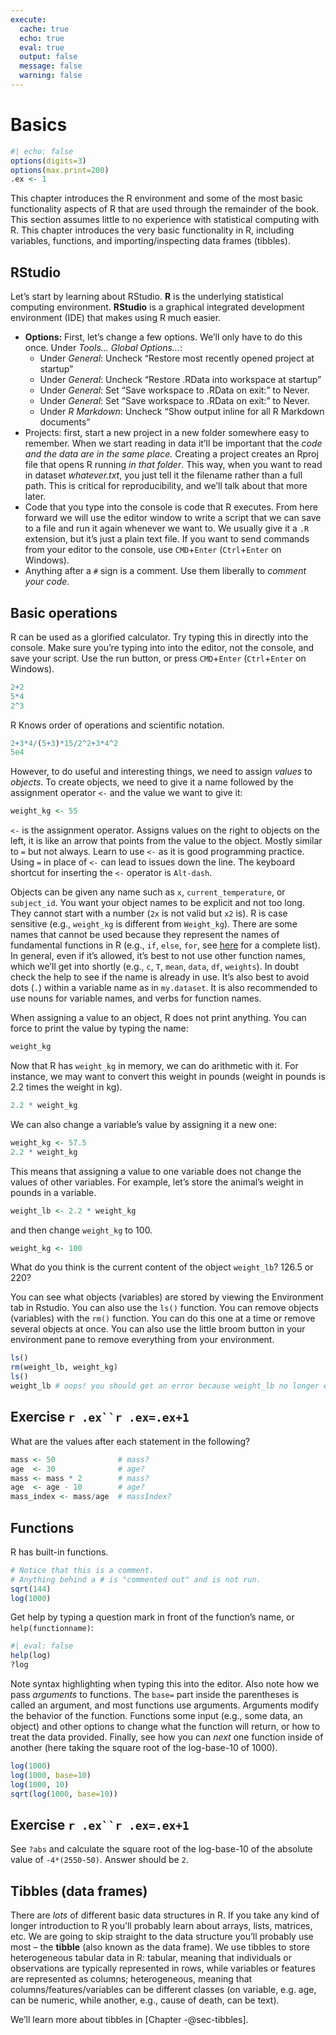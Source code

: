 ```yaml
---
execute: 
  cache: true
  echo: true
  eval: true
  output: false
  message: false
  warning: false
---
```


# Basics {#sec-basics}

```r
#| echo: false
options(digits=3)
options(max.print=200)
.ex <- 1
```

This chapter introduces the R environment and some of the most basic functionality aspects of R that are used through the remainder of the book. This section assumes little to no experience with statistical computing with R. This chapter introduces the very basic functionality in R, including variables, functions, and importing/inspecting data frames (tibbles).

## RStudio

Let's start by learning about RStudio. **R** is the underlying statistical computing environment. **RStudio** is a graphical integrated development environment (IDE) that makes using R much easier.

- **Options:** First, let's change a few options. We'll only have to do this once. Under _Tools... Global Options..._:
    - Under _General_: Uncheck "Restore most recently opened project at startup"
    - Under _General_: Uncheck "Restore .RData into workspace at startup"
    - Under _General_: Set "Save workspace to .RData on exit:" to Never.
    - Under _General_: Set "Save workspace to .RData on exit:" to Never.
    - Under _R Markdown_: Uncheck "Show output inline for all R Markdown documents"
- Projects: first, start a new project in a new folder somewhere easy to remember. When we start reading in data it'll be important that the _code and the data are in the same place._ Creating a project creates an Rproj file that opens R running _in that folder_. This way, when you want to read in dataset _whatever.txt_, you just tell it the filename rather than a full path. This is critical for reproducibility, and we'll talk about that more later.
- Code that you type into the console is code that R executes. From here forward we will use the editor window to write a script that we can save to a file and run it again whenever we want to. We usually give it a `.R` extension, but it's just a plain text file. If you want to send commands from your editor to the console, use `CMD`+`Enter` (`Ctrl`+`Enter` on Windows).
- Anything after a `#` sign is a comment. Use them liberally to *comment your code*.

## Basic operations

R can be used as a glorified calculator. Try typing this in directly into the console. Make sure you're typing into into the editor, not the console, and save your script. Use the run button, or press `CMD`+`Enter` (`Ctrl`+`Enter` on Windows).

```r
2+2
5*4
2^3
```

R Knows order of operations and scientific notation.

```r
2+3*4/(5+3)*15/2^2+3*4^2
5e4
```

However, to do useful and interesting things, we need to assign _values_ to _objects_. To create objects, we need to give it a name followed by the assignment operator `<-` and the value we want to give it:

```r
weight_kg <- 55
```

`<-` is the assignment operator. Assigns values on the right to objects on the left, it is like an arrow that points from the value to the object. Mostly similar to `=` but not always. Learn to use `<-` as it is good programming practice. Using `=` in place of `<-` can lead to issues down the line. The keyboard shortcut for inserting the `<-` operator is `Alt-dash`.

Objects can be given any name such as `x`, `current_temperature`, or `subject_id`. You want your object names to be explicit and not too long. They cannot start with a number (`2x` is not valid but `x2` is). R is case sensitive (e.g., `weight_kg` is different from `Weight_kg`). There are some names that cannot be used because they represent the names of fundamental functions in R (e.g., `if`, `else`, `for`, see [here](https://stat.ethz.ch/R-manual/R-devel/library/base/html/Reserved.html) for a complete list). In general, even if it's allowed, it's best to not use other function names, which we'll get into shortly (e.g., `c`, `T`, `mean`, `data`, `df`, `weights`). In doubt check the help to see if the name is already in use. It's also best to avoid dots (`.`) within a variable name as in `my.dataset`. It is also recommended to use nouns for variable names, and verbs for function names.

When assigning a value to an object, R does not print anything. You can force to print the value by typing the name:

```r
weight_kg
```

Now that R has `weight_kg` in memory, we can do arithmetic with it. For instance, we may want to convert this weight in pounds (weight in pounds is 2.2 times the weight in kg).

```r
2.2 * weight_kg
```

We can also change a variable's value by assigning it a new one:

```r
weight_kg <- 57.5
2.2 * weight_kg
```

This means that assigning a value to one variable does not change the values of other variables. For example, let's store the animal's weight in pounds in a variable.

```r
weight_lb <- 2.2 * weight_kg
```

and then change `weight_kg` to 100.

```r
weight_kg <- 100
```

What do you think is the current content of the object `weight_lb`? 126.5 or 220?

You can see what objects (variables) are stored by viewing the Environment tab in Rstudio. You can also use the `ls()` function. You can remove objects (variables) with the `rm()` function. You can do this one at a time or remove several objects at once. You can also use the little broom button in your environment pane to remove everything from your environment.

```r
ls()
rm(weight_lb, weight_kg)
ls()
weight_lb # oops! you should get an error because weight_lb no longer exists!
```

::: {.callout-note}

# Exercise `r .ex``r .ex=.ex+1`

What are the values after each statement in the following?

```r
mass <- 50              # mass?
age  <- 30              # age?
mass <- mass * 2        # mass?
age  <- age - 10        # age?
mass_index <- mass/age  # massIndex?
```

:::

## Functions

R has built-in functions.

```r
# Notice that this is a comment.
# Anything behind a # is "commented out" and is not run.
sqrt(144)
log(1000)
```

Get help by typing a question mark in front of the function's name, or `help(functionname)`:

```r
#| eval: false
help(log)
?log
```

Note syntax highlighting when typing this into the editor. Also note how we pass *arguments* to functions. The `base=` part inside the parentheses is called an argument, and most functions use arguments. Arguments modify the behavior of the function. Functions some input (e.g., some data, an object) and other options to change what the function will return, or how to treat the data provided. Finally, see how you can *next* one function inside of another (here taking the square root of the log-base-10 of 1000).

```r
log(1000)
log(1000, base=10)
log(1000, 10)
sqrt(log(1000, base=10))
```

::: {.callout-note}

# Exercise `r .ex``r .ex=.ex+1`

See `?abs` and calculate the square root of the log-base-10 of the absolute value of `-4*(2550-50)`. Answer should be `2`.

:::

## Tibbles (data frames)

There are _lots_ of different basic data structures in R. If you take any kind of longer introduction to R you'll probably learn about arrays, lists, matrices, etc. We are going to skip straight to the data structure you'll probably use most -- the **tibble** (also known as the data frame). We use tibbles to store heterogeneous tabular data in R: tabular, meaning that individuals or observations are typically represented in rows, while variables or features are represented as columns; heterogeneous, meaning that columns/features/variables can be different classes (on variable, e.g. age, can be numeric, while another, e.g., cause of death, can be text). 

We'll learn more about tibbles in [Chapter -@sec-tibbles].

